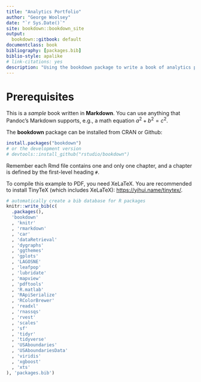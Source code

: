 ```yaml
--- 
title: "Analytics Portfolio"
author: "George Woolsey"
date: "`r Sys.Date()`"
site: bookdown::bookdown_site
output: 
  bookdown::gitbook: default
documentclass: book
bibliography: [packages.bib]
biblio-style: apalike
# link-citations: yes
description: "Using the bookdown package to write a book of analytics projects. The output format for this example is bookdown::gitbook."
---
```


# Prerequisites

This is a _sample_ book written in **Markdown**. You can use anything that Pandoc's Markdown supports, e.g., a math equation $a^2 + b^2 = c^2$.

The **bookdown** package can be installed from CRAN or Github:

```r
install.packages("bookdown")
# or the development version
# devtools::install_github("rstudio/bookdown")
```

Remember each Rmd file contains one and only one chapter, and a chapter is defined by the first-level heading `#`.

To compile this example to PDF, you need XeLaTeX. You are recommended to install TinyTeX (which includes XeLaTeX): <https://yihui.name/tinytex/>.

```r
# automatically create a bib database for R packages
knitr::write_bib(c(
  .packages(),
  'bookdown'
  , 'knitr'
  , 'rmarkdown'
  , 'car'
  , 'dataRetrieval'
  , 'dygraphs'
  , 'ggthemes'
  , 'gplots'
  , 'LAGOSNE'
  , 'leafpop'
  , 'lubridate'
  , 'mapview'
  , 'pdftools'
  , 'R.matlab'
  , 'RApiSerialize'
  , 'RColorBrewer'
  , 'readxl'
  , 'rnassqs'
  , 'rvest'
  , 'scales'
  , 'sf'
  , 'tidyr'
  , 'tidyverse'
  , 'USAboundaries'
  , 'USAboundariesData'
  , 'viridis'
  , 'xgboost'
  , 'xts'
), 'packages.bib')
```
